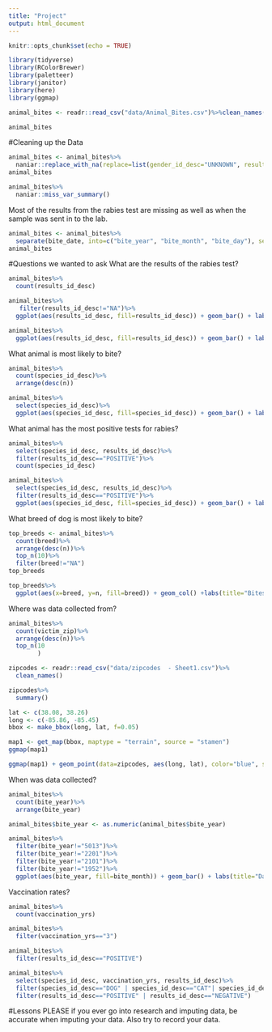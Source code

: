 ```yaml
---
title: "Project"
output: html_document
---
```


```r
knitr::opts_chunk$set(echo = TRUE)
```
```r
library(tidyverse)
library(RColorBrewer)
library(paletteer)
library(janitor)
library(here)
library(ggmap)
```

```r
animal_bites <- readr::read_csv("data/Animal_Bites.csv")%>%clean_names()
```
```r
animal_bites
```
#Cleaning up the Data
```r
animal_bites <- animal_bites%>%
  naniar::replace_with_na(replace=list(gender_id_desc="UNKNOWN", results_id_desc="UNKNOWN", disposition_id_desc="UNKNOWN", vaccination_date="<NA>", head_sent_date="<NA>", release_date="<NA>"))
animal_bites
```

```r
animal_bites%>%
  naniar::miss_var_summary()
```
Most of the results from the rabies test are missing as well as when the sample was sent in to the lab. 

```r
animal_bites <- animal_bites%>%
  separate(bite_date, into=c("bite_year", "bite_month", "bite_day"), sep = "-")
animal_bites
```

#Questions we wanted to ask
What are the results of the rabies test? 
```r
animal_bites%>%
  count(results_id_desc)
```
```r
animal_bites%>%
   filter(results_id_desc!="NA")%>%
  ggplot(aes(results_id_desc, fill=results_id_desc)) + geom_bar() + labs(title="Rabies Test Results", x="Results", y="Number of Reports") + theme_classic()
```
```r
animal_bites%>%
  ggplot(aes(results_id_desc, fill=results_id_desc)) + geom_bar() + labs(title="Rabies Test Results (with NA)", x="Results", y="Number of Reports") + theme_classic()
```

What animal is most likely to bite? 

```r
animal_bites%>%
  count(species_id_desc)%>%
  arrange(desc(n))
```

```r
animal_bites%>%
  select(species_id_desc)%>%
  ggplot(aes(species_id_desc, fill=species_id_desc)) + geom_bar() + labs(title="Bite Reports by Animal Species", x="Species", y="Number of Reports" )
```

What animal has the most positive tests for rabies?
```r
animal_bites%>%
  select(species_id_desc, results_id_desc)%>%
  filter(results_id_desc=="POSITIVE")%>%
  count(species_id_desc)
```
```r
animal_bites%>%
  select(species_id_desc, results_id_desc)%>%
  filter(results_id_desc=="POSITIVE")%>%
  ggplot(aes(species_id_desc, fill=species_id_desc)) + geom_bar() + labs(title="Positive Cases by Species", x="Species", y="Count") + theme_classic()
```


What breed of dog is most likely to bite?
```r
top_breeds <- animal_bites%>%
  count(breed)%>%
  arrange(desc(n))%>%
  top_n(10)%>%
  filter(breed!="NA")
top_breeds
```
```r
top_breeds%>%
  ggplot(aes(x=breed, y=n, fill=breed)) + geom_col() +labs(title="Bites by Dog Breed", x="Breed", y="Number of Bites") + theme_classic() + theme(axis.text.x = element_text(angle = 30)) 
```

Where was data collected from? 

```r
animal_bites%>%
  count(victim_zip)%>%
  arrange(desc(n))%>%
  top_n(10
        )
```

```r
zipcodes <- readr::read_csv("data/zipcodes  - Sheet1.csv")%>%
  clean_names()
```

```r
zipcodes%>%
  summary()
```

```r
lat <- c(38.08, 38.26)
long <- c(-85.86, -85.45)
bbox <- make_bbox(long, lat, f=0.05)
```
```r
map1 <- get_map(bbox, maptype = "terrain", source = "stamen")
ggmap(map1)
```
```r
ggmap(map1) + geom_point(data=zipcodes, aes(long, lat), color="blue", size=3) + labs(title="Location of Bites Reported", x="Longitude", y="Latitude")
```

When was data collected?
```r
animal_bites%>%
  count(bite_year)%>%
  arrange(bite_year)
```
```r
animal_bites$bite_year <- as.numeric(animal_bites$bite_year)
```

```r
animal_bites%>%
  filter(bite_year!="5013")%>%
  filter(bite_year!="2201")%>%
  filter(bite_year!="2101")%>%
  filter(bite_year!="1952")%>%
  ggplot(aes(bite_year, fill=bite_month)) + geom_bar() + labs(title="Dates of Data Collection", x= "Bite Year", y="Number of Bites")+ theme_classic() + theme(axis.text.x = element_text(angle=30))
```

Vaccination rates? 
```r
animal_bites%>%
  count(vaccination_yrs)
```
```r
animal_bites%>%
  filter(vaccination_yrs=="3")
```
```r
animal_bites%>%
  filter(results_id_desc=="POSITIVE")
```

```r
animal_bites%>%
  select(species_id_desc, vaccination_yrs, results_id_desc)%>%
  filter(species_id_desc=="DOG" | species_id_desc=="CAT"| species_id_desc=="FERRET"|species_id_desc=="HORSE")%>%
  filter(results_id_desc=="POSITIVE" | results_id_desc=="NEGATIVE")
```


#Lessons
PLEASE if you ever go into research and imputing data, be accurate when imputing your data. 
Also try to record your data.
